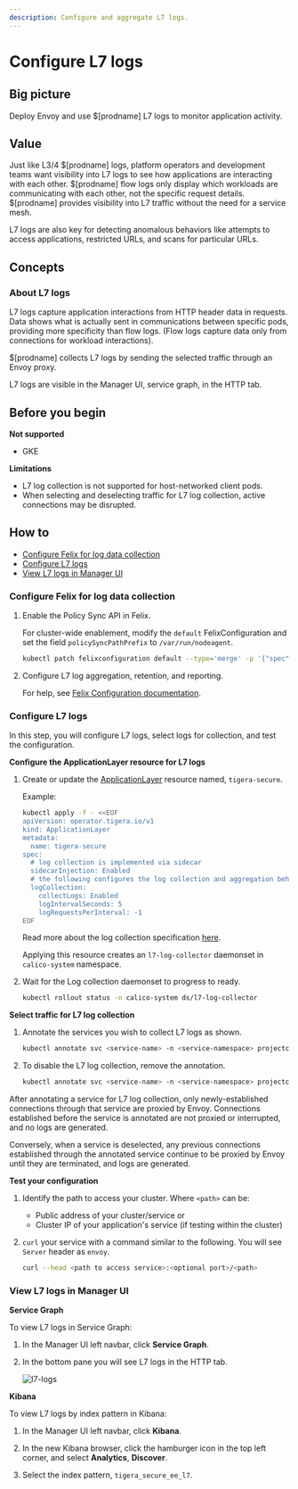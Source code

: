 ```yaml
---
description: Configure and aggregate L7 logs.
---
```


# Configure L7 logs

## Big picture

Deploy Envoy and use $[prodname] L7 logs to monitor application activity.

## Value

Just like L3/4 $[prodname] logs, platform operators and
development teams want visibility into L7 logs to see how applications are interacting with each
other. $[prodname] flow logs only display which workloads are communicating
with each other, not the specific request details. $[prodname] provides visibility into L7 traffic without the need for a service mesh.

L7 logs are also key for detecting anomalous behaviors like attempts to
access applications, restricted URLs, and scans for particular URLs.

## Concepts

### About L7 logs

L7 logs capture application interactions from HTTP header data in requests. Data shows what is actually sent in communications between specific pods, providing more specificity than flow logs. (Flow logs capture data only from connections for workload interactions).

$[prodname] collects L7 logs by sending the selected traffic through an Envoy proxy.

L7 logs are visible in the Manager UI, service graph, in the HTTP tab.

## Before you begin

**Not supported**
- GKE

**Limitations**

- L7 log collection is not supported for host-networked client pods.
- When selecting and deselecting traffic for L7 log collection, active connections may be disrupted.

<!--TODO-XREFS-CC
Note removed for CC
-->

## How to

- [Configure Felix for log data collection](#configure-felix-for-log-data-collection)
- [Configure L7 logs](#configure-l7-logs)
- [View L7 logs in Manager UI](#view-l7-logs-in-manager-ui)

### Configure Felix for log data collection

1. Enable the Policy Sync API in Felix.

   For cluster-wide enablement, modify the `default` FelixConfiguration and set the field `policySyncPathPrefix` to `/var/run/nodeagent`.

   ```bash
   kubectl patch felixconfiguration default --type='merge' -p '{"spec":{"policySyncPathPrefix":"/var/run/nodeagent"}}'
   ```

1. Configure L7 log aggregation, retention, and reporting.

   For help, see [Felix Configuration documentation](../../../reference/component-resources/node/felix/configuration.mdx#calico-enterprise-specific-configuration).

### Configure L7 logs

In this step, you will configure L7 logs, select logs for collection, and test the configuration.

**Configure the ApplicationLayer resource for L7 logs**

1. Create or update the [ApplicationLayer](../../../reference/installation/api.mdx#operator.tigera.io/v1.ApplicationLayer) resource named, `tigera-secure`.

   Example:

   ```bash
   kubectl apply -f - <<EOF
   apiVersion: operator.tigera.io/v1
   kind: ApplicationLayer
   metadata:
     name: tigera-secure
   spec:
     # log collection is implemented via sidecar
     sidecarInjection: Enabled
     # the following configures the log collection and aggregation behaviour
     logCollection:
       collectLogs: Enabled
       logIntervalSeconds: 5
       logRequestsPerInterval: -1
   EOF
   ```

   Read more about the log collection specification [here](../../../reference/installation/api.mdx#operator.tigera.io/v1.LogCollector).
   
   Applying this resource creates an `l7-log-collector` daemonset in `calico-system` namespace.

1. Wait for the Log collection daemonset to progress to ready.

   ```bash
   kubectl rollout status -n calico-system ds/l7-log-collector
   ```

**Select traffic for L7 log collection**

1. Annotate the services you wish to collect L7 logs as shown.

   ```bash
   kubectl annotate svc <service-name> -n <service-namespace> projectcalico.org/l7-logging=true
   ```

2. To disable the L7 log collection, remove the annotation.

   ```bash
   kubectl annotate svc <service-name> -n <service-namespace> projectcalico.org/l7-logging-
   ```

After annotating a service for L7 log collection, only newly-established connections through that service are proxied by Envoy. Connections established before the service is annotated are not proxied or interrupted, and no logs are generated.

Conversely, when a service is deselected, any previous connections established through the annotated service continue to be proxied by Envoy until they are terminated, and logs are generated.

**Test your configuration**

1. Identify the path to access your cluster. Where `<path>` can be:

   - Public address of your cluster/service
     or
   - Cluster IP of your application's service (if testing within the cluster)

1. `curl` your service with a command similar to the following. You will see `Server` header as `envoy`.

   ```bash
   curl --head <path to access service>:<optional port>/<path>
   ```

### View L7 logs in Manager UI

**Service Graph**

To view L7 logs in Service Graph:

1. In the Manager UI left navbar, click **Service Graph**.
1. In the bottom pane you will see L7 logs in the HTTP tab.

   ![l7-logs](/img/calico-enterprise/l7-logs.png)

**Kibana**

To view L7 logs by index pattern in Kibana:

1. In the Manager UI left navbar, click **Kibana**.

1. In the new Kibana browser, click the hamburger icon in the top left corner, and select **Analytics**, **Discover**.

1. Select the index pattern, `tigera_secure_ee_l7`.
